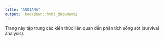 ```yaml
---
title: "ANOIANA"
output:  bookdown::html_document2
---
```



Trang này tập trung các kiến thức liên quan đến phân tích sống sót (survival analysis). 
